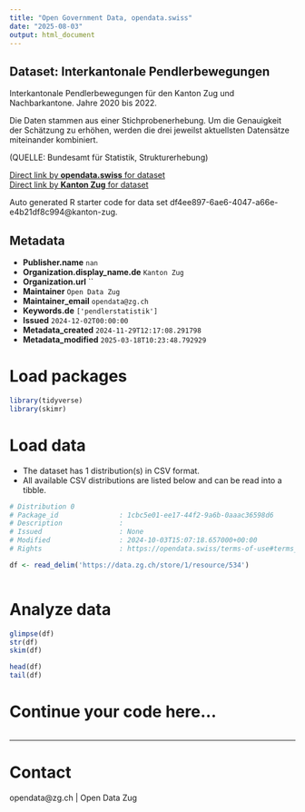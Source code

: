 ```yaml
---
title: "Open Government Data, opendata.swiss"
date: "2025-08-03"
output: html_document
---
```


## Dataset: Interkantonale Pendlerbewegungen

Interkantonale Pendlerbewegungen für den Kanton Zug und Nachbarkantone. Jahre 2020 bis 2022.

Die Daten stammen aus einer Stichprobenerhebung. Um die Genauigkeit der Schätzung zu erhöhen, werden die drei jeweilst aktuellsten Datensätze miteinander kombiniert.

(QUELLE: Bundesamt für Statistik, Strukturerhebung)

[Direct link by **opendata.swiss** for dataset](https://opendata.swiss/de/dataset/interkantonale-pendlerbewegungen)<br>
[Direct link by **Kanton Zug** for dataset](https://www.zg.ch/behoerden/gesundheitsdirektion/statistikfachstelle/themen/11-mobilitaet-und-verkehr/pendlerstatistik)

Auto generated R starter code for data set df4ee897-6ae6-4047-a66e-e4b21df8c994@kanton-zug.

## Metadata

- **Publisher.name** `nan`
- **Organization.display_name.de** `Kanton Zug`
- **Organization.url** ``
- **Maintainer** `Open Data Zug`
- **Maintainer_email** `opendata@zg.ch`
- **Keywords.de** `['pendlerstatistik']`
- **Issued** `2024-12-02T00:00:00`
- **Metadata_created** `2024-11-29T12:17:08.291798`
- **Metadata_modified** `2025-03-18T10:23:48.792929`


# Load packages

```r

library(tidyverse)
library(skimr)

```

# Load data

-   The dataset has 1 distribution(s) in CSV format.
-   All available CSV distributions are listed below and can be read into a tibble.

```r

# Distribution 0
# Package_id               : 1cbc5e01-ee17-44f2-9a6b-0aaac36598d6
# Description              : 
# Issued                   : None
# Modified                 : 2024-10-03T15:07:18.657000+00:00
# Rights                   : https://opendata.swiss/terms-of-use#terms_by

df <- read_delim('https://data.zg.ch/store/1/resource/534')



```

# Analyze data

```r

glimpse(df)
str(df)
skim(df)

head(df)
tail(df)

```

# Continue your code here...

```r

```

------------------------------------------------------------------------

# Contact

opendata@zg.ch | Open Data Zug
